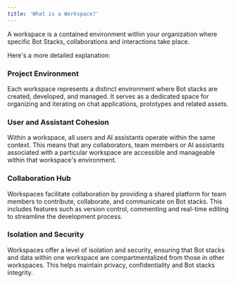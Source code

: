 ```yaml
---
title: 'What is a Workspace?'
---
```


A workspace is a contained environment within your organization where specific Bot Stacks, collaborations and interactions take place. 

Here's a more detailed explanation:

### Project Environment

Each workspace represents a distinct environment where Bot stacks are created, developed, and managed. It serves as a dedicated space for organizing and iterating on chat applications, prototypes and related assets.

### User and Assistant Cohesion

Within a workspace, all users and AI assistants operate within the same context. This means that any collaborators, team members or AI assistants associated with a particular workspace are accessible and manageable within that workspace's environment.

### Collaboration Hub

Workspaces facilitate collaboration by providing a shared platform for team members to contribute, collaborate, and communicate on Bot stacks. This includes features such as version control, commenting and real-time editing to streamline the development process.

### Isolation and Security

Workspaces offer a level of isolation and security, ensuring that Bot stacks and data within one workspace are compartmentalized from those in other workspaces. This helps maintain privacy, confidentiality and Bot stacks integrity.
